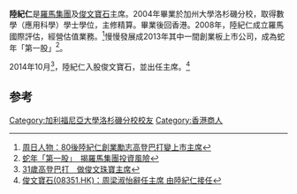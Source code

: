 {{coi|time=2014-10-19T05:17:48+00:00}}
{{copyedit|time=2014-10-19T05:17:48+00:00}}
'''陸紀仁'''是[[羅馬集團|羅馬集團]]及[[俊文寶石店|俊文寶石]]主席。2004年畢業於加州大學洛杉磯分校，取得數學（應用科學）學士學位，主修精算。畢業後回香港。2008年，陸紀仁成立羅馬國際評估，經營估值業務。<ref>[http://hk.apple.nextmedia.com/financeestate/art/20130526/18271686 周日人物：80後陸紀仁創業勵志高登巴打變上市主席]</ref>慢慢發展成2013年其中一間創業板上市公司，成為蛇年「第一股」<ref>[http://dev.eastweek.com.hk/index.php?aid=24964  蛇年「第一股」　揭羅馬集團投資風險]</ref>。

2014年10月<ref>[http://hk.apple.nextmedia.com/financeestate/art/20141017/18902462 31歲高登巴打　做俊文珠寶主席]</ref>，陸紀仁入股俊文寶石，並出任主席。<ref>[https://hk.finance.yahoo.com/news/%E4%BF%8A%E6%96%87%E5%AF%B6%E7%9F%B3-08351-hk-%E5%91%A8%E6%A2%81%E6%B7%91%E6%80%A1%E8%BE%AD%E4%BB%BB%E4%B8%BB%E5%B8%AD-%E7%94%B1%E9%99%B8%E7%B4%80%E4%BB%81%E6%8E%A5%E4%BB%BB-011800785.html 俊文寶石(08351.HK)：周梁淑怡辭任主席 由陸紀仁接任]</ref>

==参考==
{{reflist}}

{{DEFAULTSORT:Luk Kei Yan}}
[[Category:加利福尼亞大學洛杉磯分校校友|Category:加利福尼亞大學洛杉磯分校校友]]
[[Category:香港商人|Category:香港商人]]